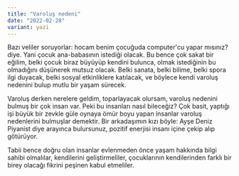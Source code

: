 ```yaml
---
title: "Varoluş nedeni"
date: "2022-02-28"
variant: yazi
---
```


Bazı veliler soruyorlar: hocam benim çocuğuda computer'cu yapar mısınız? diye. Yani çocuk ana-babasının istediği olacak.
Bu bence çok sakat bir eğilim, belki çocuk biraz büyüyüp kendini bulunca, olmak istediğinin bu olmadığını düşünerek mutsuz olacak.
Belki sanata, belki bilime, belki spora ilgi duyacak, belki sosyal etkinliklere katılacak, ve böylece kendi varoluş nedenini bulup mutlu bir yaşam sürecek.

Varoluş derken nerelere geldim, toparlayacak olursam, varoluş nedenini bulmuş bir çok insan var. Peki bu insanları nasıl bileceğiz? Çok basit, yaptığı işi büyük bir zevkle güle oynaya ömür boyu yapan insanlar varoluş nedenlerini bulmuşlar demektir. Bir arkadaşımın kızı böyle: Ayşe Deniz Piyanist diye arayınca bulursunuz, pozitif enerjisi insanı içine çekip alıp götürüyor.

Tabii bence doğru olan insanlar evlenmeden önce yaşam hakkında bilgi sahibi olmalılar, kendilerini geliştirmeliler, çocuklarının
kendilerinden farklı bir birey olacağı fikrini peşinen kabul etmeliler.
